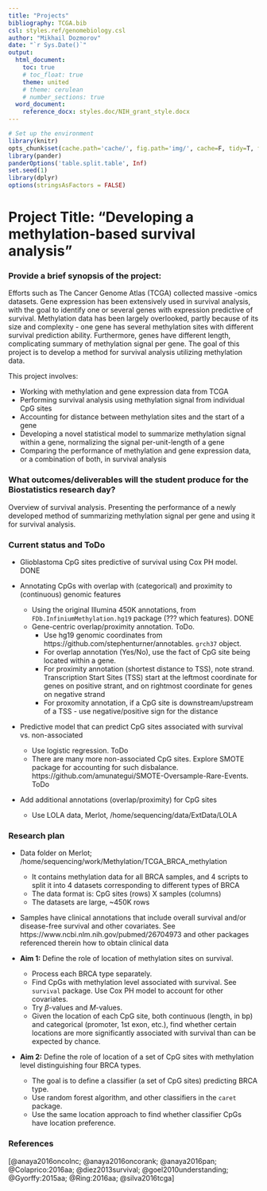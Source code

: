 ```yaml
---
title: "Projects"
bibliography: TCGA.bib
csl: styles.ref/genomebiology.csl
author: "Mikhail Dozmorov"
date: "`r Sys.Date()`"
output: 
  html_document:
    toc: true
    # toc_float: true
    theme: united
    # theme: cerulean
    # number_sections: true
  word_document:
    reference_docx: styles.doc/NIH_grant_style.docx
---
```


```r
# Set up the environment
library(knitr)
opts_chunk$set(cache.path='cache/', fig.path='img/', cache=F, tidy=T, fig.keep='high', echo=F, dpi=100, warnings=F, message=F, comment=NA, warning=F, results='as.is', fig.width = 10, fig.height = 6) #out.width=700, 
library(pander)
panderOptions('table.split.table', Inf)
set.seed(1)
library(dplyr)
options(stringsAsFactors = FALSE)
```


# Project Title:    **"Developing a methylation-based survival analysis"**

### Provide a brief synopsis of the project:

Efforts such as The Cancer Genome Atlas (TCGA) collected massive -omics datasets. Gene expression has been extensively used in survival analysis, with the goal to identify one or several genes with expression predictive of survival. Methylation data has been largely overlooked, partly because of its size and complexity - one gene has several methylation sites with different survival prediction ability. Furthermore, genes have different length, complicating summary of methylation signal per gene. The goal of this project is to develop a method for survival analysis utilizing methylation data.

This project involves:

- Working with methylation and gene expression data from TCGA
- Performing survival analysis using methylation signal from individual CpG sites
- Accounting for distance between methylation sites and the start of a gene
- Developing a novel statistical model to summarize methylation signal within a gene, normalizing the signal per-unit-length of a gene
- Comparing the performance of methylation and gene expression data, or a combination of both, in survival analysis

### What outcomes/deliverables will the student produce for the Biostatistics research day?

Overview of survival analysis. Presenting the performance of a newly developed method of summarizing methylation signal per gene and using it for survival analysis. 

### Current status and ToDo

- Glioblastoma CpG sites predictive of survival using Cox PH model. DONE

- Annotating CpGs with overlap with (categorical) and proximity to (continuous) genomic features  
  - Using the original Illumina 450K annotations, from `FDb.InfiniumMethylation.hg19` package (??? which features). DONE  
  - Gene-centric overlap/proximity annotation. ToDo.  
    - Use hg19 genomic coordinates from https://github.com/stephenturner/annotables. `grch37` object.
    - For overlap annotation (Yes/No), use the fact of CpG site being located within a gene.
    - For proximity annotation (shortest distance to TSS), note strand. Transcription Start Sites (TSS) start at the leftmost coordinate for genes on positive strant, and on rightmost coordinate for genes on negative strand
    - For proxomity annotation, if a CpG site is downstream/upstream of a TSS - use negative/positive sign for the distance

- Predictive model that can predict CpG sites associated with survival vs. non-associated
  - Use logistic regression. ToDo
  - There are many more non-associated CpG sites. Explore SMOTE package for accounting for such disbalance. https://github.com/amunategui/SMOTE-Oversample-Rare-Events. ToDo

- Add additional annotations (overlap/proximity) for CpG sites  
  - Use LOLA data, Merlot, /home/sequencing/data/ExtData/LOLA

### Research plan

- Data folder on Merlot; /home/sequencing/work/Methylation/TCGA_BRCA_methylation
    - It contains methylation data for all BRCA samples, and 4 scripts to split it into 4 datasets corresponding to different types of BRCA
    - The data format is: CpG sites (rows) X samples (columns)
    - The datasets are large, ~450K rows

- Samples have clinical annotations that include overall survival and/or disease-free survival and other covariates. See https://www.ncbi.nlm.nih.gov/pubmed/26704973 and other packages referenced therein how to obtain clinical data

- **Aim 1:** Define the role of location of methylation sites on survival.
    - Process each BRCA type separately.
    - Find CpGs with methylation level associated with survival.  See `survival` package. Use Cox PH model to account for other covariates. 
    - Try $\beta$-values and $M$-values.
    - Given the location of each CpG site, both continuous (length, in bp) and categorical (promoter, 1st exon, etc.), find whether certain locations are more significantly associated with survival than can be expected by chance.

- **Aim 2:** Define the role of location of a set of CpG sites with methylation level distinguishing four BRCA types.
    - The goal is to define a classifier (a set of CpG sites) predicting BRCA type.
    - Use random forest algorithm, and other classifiers in the `caret` package.
    - Use the same location approach to find whether classifier CpGs have location preference.

### References 

[@anaya2016oncolnc; @anaya2016oncorank; @anaya2016pan; @Colaprico:2016aa; @diez2013survival; @goel2010understanding; @Gyorffy:2015aa; @Ring:2016aa; @silva2016tcga]